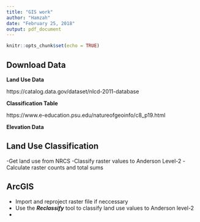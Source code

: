 ```yaml
---
title: "GIS work"
author: "Hamzah"
date: "February 25, 2018"
output: pdf_document
---
```


```r
knitr::opts_chunk$set(echo = TRUE)

```

## Download Data

**Land Use Data**

https://catalog.data.gov/dataset/nlcd-2011-database

**Classification Table**

https://www.e-education.psu.edu/natureofgeoinfo/c8_p19.html


**Elevation Data**





## Land Use Classification
-Get land use from NRCS
-Classify raster values to Anderson Level-2
-Calculate raster counts and total sums

## ArcGIS
- Import and reproject raster file if neccessary
- Use the ***Reclassify*** tool to classify land use values to Anderson level-2
- 


